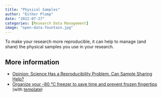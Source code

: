 ```yaml
---
title: "Physical Samples"
author: "Esther Plomp"
date: "2022-07-27"
categories: [Research Data Management]
image: "open-data-fountain.jpg"
---
```


To make your research more reproducible, it can help to manage (and share) the physical samples you use in your research.

## More information

-   [Opinion: Science Has a Reproducibility Problem. Can Sample Sharing Help?](https://undark.org/2023/07/27/science-has-a-reproducibility-problem-can-sample-sharing-help/)
-   [Organize your –80 °C freezer to save time and prevent frozen fingertips](https://www.nature.com/articles/d41586-024-00031-w) (with [template](https://www.organizolife.com/downloads))
